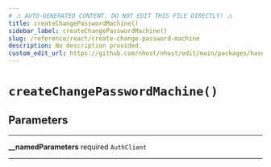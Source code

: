 ```yaml
---
# ⚠️ AUTO-GENERATED CONTENT. DO NOT EDIT THIS FILE DIRECTLY! ⚠️
title: createChangePasswordMachine()
sidebar_label: createChangePasswordMachine()
slug: /reference/react/create-change-password-machine
description: No description provided.
custom_edit_url: https://github.com/nhost/nhost/edit/main/packages/hasura-auth-js/src/machines/change-password.ts#L26
---
```


# `createChangePasswordMachine()`

## Parameters

---

**<span className="parameter-name">\_\_namedParameters</span>** <span className="optional-status">required</span> <code>AuthClient</code>

---
